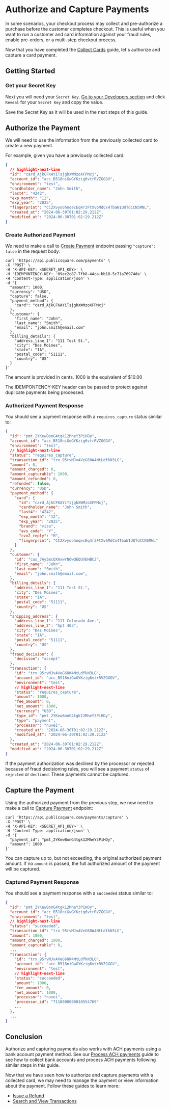
# Authorize and Capture Payments

In some scenarios, your checkout process may collect and pre-authorize a purchase before the customer completes checkout. This is useful when you want to run a customer and card information against your fraud rules, enable pre-orders, or a multi-step checkout process.

Now that you have completed the [Collect Cards](/guides/payment-methods/collect-cards) guide, let's authorize and capture a card payment.

## Getting Started

<GettingStartedSection />

### Get your Secret Key

Next you will need your `Secret Key`. [Go to your Developers section](https://portal.publicsquare.com/developers/api-keys) and click `Reveal` for your `Secret Key` and copy the value.

<Alert>Save the Secret Key as it will be used in the next steps of this guide.</Alert>

## Authorize the Payment

We will need to use the information from the previously collected card to create a new payment.

For example, given you have a previously collected card:

```json showLineNumbers title=card.json
{
  // highlight-next-line
  "id": "card_AjkCFKAYiTsjghXWMzoXFPMxj",
  "account_id": "acc_B518niGwGYKzig6vtrRVZGGGV",
  "environment": "test",
  "cardholder_name": "John Smith",
  "last4": "4242",
  "exp_month": "12",
  "exp_year": "2025",
  "fingerprint": "CC2XvyoohnqecEq4r3FtXv6MdCx4TbaW1UUTdCCN5MNL",
  "created_at": "2024-06-30T01:02:29.212Z",
  "modified_at": "2024-06-30T01:02:29.212Z"
}
```

### Create Authorized Payment

We need to make a call to [Create Payment](/api/financial/create-payment) endpoint passing `"capture": false` in the request body:

```shell showLineNumbers title="Create a Payment"
curl 'https://api.publicsquare.com/payments' \
-X 'POST' \
-H 'X-API-KEY: <SECRET_API_KEY>' \
-H 'IDEMPONTENCY-KEY: '09ec2c87-7fb8-44ca-bb18-5c71a76974da' \
-H 'Content-Type: application/json' \
-d '{
  "amount": 1000,
  "currency": "USD",
  "capture": false,
  "payment_method": {
    "card": "card_AjkCFKAYiTsjghXWMzoXFPMxj"
  },
  "customer": {
    "first_name": "John",
    "last_name": "Smith",
    "email": "john.smith@email.com"
  },
  "billing_details": {
    "address_line_1": "111 Test St.",
    "city": "Des Moines",
    "state": "IA",
    "postal_code": "51111",
    "country": "US"
  }
}'
```

<Alert>The amount is provided in cents. 1000 is the equivalent of $10.00</Alert>

<Alert type="warning">The IDEMPONTENCY-KEY header can be passed to protect against duplicate payments being processed.</Alert>

### Authorized Payment Response

You should see a payment response with a `requires_capture` status similar to:

```json showLineNumbers title="Authorized Payment Response"
{
  "id": "pmt_2YKewBonG4tgk12MheY3PiHDy",
  "account_id": "acc_B518niGwGYKzig6vtrRVZGGGV",
  "environment": "test",
  // highlight-next-line
  "status": "requires_capture",
  "transaction_id": "trx_95rvMJvAVeG68W4NtLdfkN3LG",
  "amount": 0,
  "amount_charged": 0,
  "amount_capturable": 1000,
  "amount_refunded": 0,
  "refunded": false,
  "currency": "USD",
  "payment_method": {
    "card": {
      "id": "card_AjkCFKAYiTsjghXWMzoXFPMxj",
      "cardholder_name": "John Smith",
      "last4": "4242",
      "exp_month": "12",
      "exp_year": "2025",
      "brand": "visa",
      "avs_code": "Y",
      "cvv2_reply": "M",
      "fingerprint": "CC2XvyoohnqecEq4r3FtXv6MdCx4TbaW1UUTdCCN5MNL"
    }
  },
  "customer": {
    "id": "cus_7Ay5mcUXAxwrN6wQEQUVEHBCJ",
    "first_name": "John",
    "last_name": "Smith",
    "email": "john.smith@email.com",
  },
  "billing_details": {
    "address_line_1": "111 Test St.",
    "city": "Des Moines",
    "state": "IA",
    "postal_code": "51111",
    "country": "US"
  },
  "shipping_address": {
    "address_line_1": "111 Colorado Ave.",
    "address_line_2": "Apt 403",
    "city": "Des Moines",
    "state": "IA",
    "postal_code": "51111",
    "country": "US"
  },
  "fraud_decision": {
    "decision": "accept"
  },
  "transaction": {
    "id": "trx_95rvMJvAVeG68W4NtLdfkN3LG",
    "account_id": "acc_B518niGwGYKzig6vtrRVZGGGV",
    "environment": "test",
    // highlight-next-line
    "status": "requires_capture",
    "amount": 1000,
    "fee_amount": 0,
    "net_amount": 1000,
    "currency": "USD",
    "type_id": "pmt_2YKewBonG4tgk12MheY3PiHDy",
    "type": "payment",
    "processor": "nuvei",
    "created_at": "2024-06-30T01:02:29.212Z",
    "modified_at": "2024-06-30T01:02:29.212Z"
  },
  "created_at": "2024-06-30T01:02:29.212Z",
  "modified_at": "2024-06-30T01:02:29.212Z"
}
```

If the payment authorization was declined by the processor or rejected because of fraud decisioning rules, you will see a payment `status` of `rejected` or `declined`. These payments cannot be captured.

## Capture the Payment

Using the authorized payment from the previous step, we now need to make a call to [Capture Payment](/api/financial/captures-a-payment) endpoint:

```shell showLineNumbers title="Capture a Payment"
curl 'https://api.publicsquare.com/payments/capture' \
-X 'POST' \
-H 'X-API-KEY: <SECRET_API_KEY>' \
-H 'Content-Type: application/json' \
-d '{
  "payment_id": "pmt_2YKewBonG4tgk12MheY3PiHDy",
  "amount": 1000
}'
```

You can capture up to, but not exceeding, the original authorized payment amount. If no `amount` is passed, the full authorized amount of the payment will be captured.

### Captured Payment Response

You should see a payment response with a `succeeded` status similar to:

```json showLineNumbers title="Captured Payment Response"
{
  "id": "pmt_2YKewBonG4tgk12MheY3PiHDy",
  "account_id": "acc_B518niGwGYKzig6vtrRVZGGGV",
  "environment": "test",
  // highlight-next-line
  "status": "succeeded",
  "transaction_id": "trx_95rvMJvAVeG68W4NtLdfkN3LG",
  "amount": 1000,
  "amount_charged": 1000,
  "amount_capturable": 0,
  ...
  "transaction": {
    "id": "trx_95rvMJvAVeG68W4NtLdfkN3LG",
    "account_id": "acc_B518niGwGYKzig6vtrRVZGGGV",
    "environment": "test",
    // highlight-next-line
    "status": "succeeded",
    "amount": 1000,
    "fee_amount": 0,
    "net_amount": 1000,
    "processor": "nuvei",
    "processor_id": "7110000000010554769"
    ...
  },
  ...
}
```

## Conclusion

Authorize and capturing payments also works with ACH payments using a bank account payment method.
See our [Process ACH payments](/guides/payments/process-ach-payments) guide to see how to collect bank accounts and process ACH payments following similar steps in this guide.

Now that we have seen how to authorize and capture payments with a collected card, we may need to manage the payment or view information about the payment.
Follow these guides to learn more:

- [Issue a Refund](/guides/refunds/refund-payments)
- [Search and View Transactions](/guides/transactions/search-and-view-transactions)
